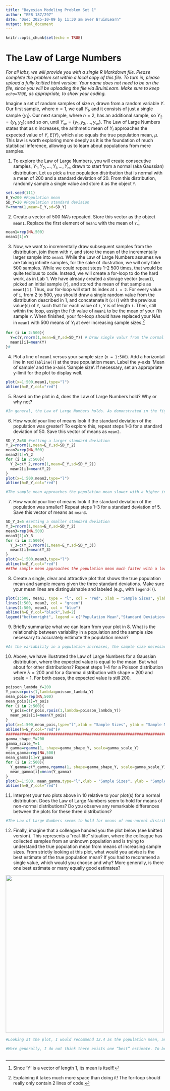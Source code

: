 ```yaml
---
title: "Bayesian Modeling Problem Set 1"
author: "EEB 187/297"
date: "Due: 2025-10-09 by 11:30 am over BruinLearn"
output: html_document
---
```


```r
knitr::opts_chunk$set(echo = TRUE)
```

# The Law of Large Numbers
_For all labs, we will provide you with a single R Markdown file. Please complete the problem set within a local copy of this file. To turn in, please upload a fully knitted html version. Your name does not need to be on the file, since you will be uploading the file via BruinLearn. Make sure to keep `echo=TRUE`, as appropriate, to show your coding._ 

Imagine a set of random samples of size $n$, drawn from a random variable $Y$. Our first sample, where $n=1$, we call $Y_1$, and it consists of just a single sample $\left\{ y_1\right\}$. Our next sample, where $n = 2$, has an additional sample, so $Y_2 = \left\{y_1,y_2\right\}$; and so on, until $Y_\infty = \left\{y_1,y_2,...,y_\infty\right\}$. The Law of Large Numbers states that as $n$ increases, the arithmetic mean of $Y_i$ approaches the expected value of $Y$, $E(Y)$, which also equals the true population mean, $\mu$. This law is worth exploring more deeply as it is the foundation of much statistical inference, allowing us to learn about populations from mere samples.

1. To explore the Law of Large Numbers, you will create consecutive samples, $Y_1, Y_2,..., Y_i,...,Y_n$, drawn to start from a normal (aka Gaussian) distribution. Let us pick a true population distribution that is normal with a mean of 200 and a standard deviation of 20. From this distribution, randomly sample a single value and store it as the object `Y`.
```r
set.seed(111)
E_Y=200 #Population mean
SD_Y=20 #Population standard deviaion
Y=rnorm(1,mean=E_Y,sd=SD_Y)
```
  
2. Create a vector of 500 NA’s repeated. Store this vector as the object `mean1`. Replace the first element of `mean1` with the mean of `Y`.^[Since 'Y' is a vector of length 1, its mean is itself!]
    
```r
mean1=rep(NA,500)
mean1[1]=Y
```
  
3. Now, we want to incrementally draw subsequent samples from the distribution, join them with `Y`, and store the mean of the incrementally larger sample into `mean1`. While the Law of Large Numbers assumes we are taking infinite samples, for the sake of illustration, we will only take 500 samples. While we could repeat steps 1–2 500 times, that would be quite tedious to code. Instead, we will create a for-loop to do the hard work, as in Lab 1. We have already created a storage vector (`mean1`), picked an initial sample (`Y`), and stored the mean of that sample as `mean1[1]`. Thus, our for-loop will start its index at `i = 2`. For every value of `i`, from 2 to 500, you should draw a single random value from the distribution described in 1, and concatenate it (`c()`) with the previous value(s) of `Y`, such that for each value of `i`, `Y` is of length `i`. Then, still within the loop, assign the i'th value of `mean1` to be the mean of your i'th sample `Y`. When finished, your for-loop should have replaced your NAs in `mean1` with 500 means of $Y_i$ at ever increasing sample sizes.^[Explaining it takes much more space than doing it! The for-loop should really only contain 2 lines of code.]
```r
for (i in 2:500){
  Y=c(Y,rnorm(1,mean=E_Y,sd=SD_Y)) # Draw single valur from the normal distribution and concatenate with the previous values of Y
  mean1[i]=mean(Y)
}#
```
  
4. Plot a line of `mean1` versus your sample size (`x = 1:500`). Add a horizontal line in red (`abline()`) at the true population mean. Label the y-axis 'Mean of sample' and the x-axis 'Sample size'. If necessary, set an appropriate y-limit for the plot to display well.
```r
plot(x=1:500,mean1,type="l")
abline(h=E_Y,col="red")
```
  
5. Based on the plot in 4, does the Law of Large Numbers hold? Why or why not?
```r
#In general, the Law of Large Numbers holds. As demonstrated in the figure plotted in 4, when sample sizes increase from 1 to 500, the black line representing the sample mean gradually approaches the true population mean represented by the red line. However, on a closer inspection, small increases in sample size do not always bring the sample mean closer to the population mean (i.e., when sample size increases from 499 to 500, the sample mean decreases from 192.9730 to 227.9164). However, this is likely due to random fluctuations in the sampling process and does not disrupt the general approach to the population mean when sample size increases from 1 to 500.
```
  
6. How would your line of means look if the standard deviation of the population was greater? To explore this, repeat steps 1–3 for a standard deviation of 50. Save this vector of means as `mean2`.
```r
SD_Y_2=50 #setting a larger standard deviation
Y_2=rnorm(1,mean=E_Y,sd=SD_Y_2)
mean2=rep(NA,500)
mean2[1]=Y_2 
for (i in 2:500){
  Y_2=c(Y_2,rnorm(1,mean=E_Y,sd=SD_Y_2))
  mean2[i]=mean(Y_2)
} 
plot(x=1:500,mean2,type="l")
abline(h=E_Y,col="red")

#The sample mean approaches the population mean slower with a higher initial fluctuation from the population mean
```
  
7. How would your line of means look if the standard deviation of the population was smaller? Repeat steps 1–3 for a standard deviation of 5. Save this vector of means as `mean3`.
```r
SD_Y_3=5 #setting a smaller standard deviation
Y_3=rnorm(1,mean=E_Y,sd=SD_Y_2)
mean3=rep(NA,500)
mean3[1]=Y_3 
for (i in 2:500){
  Y_3=c(Y_3,rnorm(1,mean=E_Y,sd=SD_Y_3))
  mean3[i]=mean(Y_3)
} 
plot(x=1:500,mean3,type="l")
abline(h=E_Y,col="red")
##The sample mean approaches the population mean much faster with a lower initial fluctuation from the population mean
```
  
8. Create a single, clear and attractive plot that shows the true population mean and sample means given the three standard deviations. Make sure your mean lines are distinguishable and labeled (e.g., with `legend()`). 
```r
plot(1:500, mean1, type = "l", col = "red", xlab = "Sample Sizes", ylab = "Sample mean") 
lines(1:500, mean2, col = "green")
lines(1:500, mean3, col = "blue")
abline(h=E_Y,col="black",lwd=2)
legend("bottomright", legend = c("Population Mean","Standard Deviation=5", "Standard Deviation=20", "Standard Deviation=50"),col = c("black","blue","red", "green" ), lty = 1,lwd=1)
```
  
9. Briefly summarize what we can learn from your plot in 8. What is the relationship between variability in a population and the sample size necessary to accurately estimate the population mean?
```r
#As the variability in a population increases, the sample size necessary to accurately estimate the population mean increase. As demonstrated in the figure in 8,with standard deviation increases from 5 to 50, the sample mean approaches close to population mean roughly at the sample sizes of 150, 450 and >500 respectively.
```
 
10. Above, we have illustrated the Law of Large Numbers for a Gaussian distribution, where the expected value is equal to the mean. But what about for other distributions? Repeat steps 1-4 for a Poisson distribution where $\lambda=200$ and for a Gamma distribution with shape = 200 and scale = 1. For both cases, the expected value is still 200.
```r
poisson_lambda_Y=200 
Y_pois=rpois(1,lambda=poisson_lambda_Y)
mean_pois=rep(NA,500)
mean_pois[1]=Y_pois 
for (i in 2:500){
  Y_pois=c(Y_pois,rpois(1,lambda=poisson_lambda_Y))
  mean_pois[i]=mean(Y_pois)
} 
plot(x=1:500,mean_pois,type="l",xlab = "Sample Sizes", ylab = "Sample Mean",main="A Test of LLN with Poisson Distribution")
abline(h=E_Y,col="red")#
##############################################################################################
gamma_shape_Y=200 
gamma_scale_Y=1 
Y_gamma=rgamma(1, shape=gamma_shape_Y, scale=gamma_scale_Y)
mean_gamma=rep(NA,500)
mean_gamma[1]=Y_gamma 
for (i in 2:500){
  Y_gamma=c(Y_gamma,rgamma(1, shape=gamma_shape_Y, scale=gamma_scale_Y))
  mean_gamma[i]=mean(Y_gamma)
} 
plot(x=1:500, mean_gamma,type="l",xlab = "Sample Sizes", ylab = "Sample Mean",main="A Test of LLN with Gamma Distribution")
abline(h=E_Y,col="red")
```
 
11. Interpret your two plots above in 10 relative to your plot(s) for a normal distribution. Does the Law of Large Numbers seem to hold for means of non-normal distributions? Do you observe any remarkable differences between the plots for these three distributions?
```r
#The Law of Large Numbers seems to hold for means of non-normal distributions as well. One remarkable difference I noticed is that, although both the Gamma and Poisson distributions utilized have a relatively low variance (200) and standard deviation (14.1), the sample size required for the sample mean to come close to the population mean is larger (>450) than that of the Normal distribution, even when the Normal distribution has a standard deviation of 20 (roughly 450), which is greater than 14.1. One possible reason could be that both the Gamma and Poisson distributions are non-symmetrical. Thus, it takes more samples to average out the extreme values that occasionally occur during the sampling process.
```
 
 12. Finally, imagine that a colleague handed you the plot below (see knitted version). This represents a "real-life" situation, where the colleague has collected samples from an unknown population and is trying to understand the true population mean from means of increasing sample sizes. From strictly looking at this plot, what would you advise is the best estimate of the true population mean? If you had to recommend a single value, which would you choose and why? More generally, is there one best estimate or many equally good estimates? 
 
<img src="https://dl.dropboxusercontent.com/scl/fi/0is078s43cw4sgvb8qios/PS1_problem12.png?rlkey=90pskp423feyhhmu79jgymi8b&" width="500"/>
 
```r
#Looking at the plot, I would recommend 12.4 as the population mean, and this is the single value I would choose. According to the plot, once the population size reaches beyond 400, the sample mean appears stable around the line at 12.4. Thus, it is the number I would recommend.

#More generally, I do not think there exists one “best” estimate. To begin with, as demonstrated in the previous plots, it is not uncommon for the sample mean, even at large sample sizes, to remain consistently above or below the population mean. Secondly, it is impossible to predict whether the sample mean would further fluctuate beyond a sample size of 500. Lastly, as shown in the previous questions and plots, even with large sample sizes, random fluctuations can still cause the sample mean to deviate from the population mean.Therefore, it would be impossible to derive a single best estimate value from the graph. Instead, there could exist many equally good estimates for the population mean.
    
```
    
 